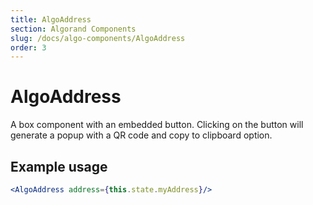 ```yaml
---
title: AlgoAddress
section: Algorand Components
slug: /docs/algo-components/AlgoAddress
order: 3
---
```


# AlgoAddress

A box component with an embedded button. Clicking on the button will generate a popup with a QR code and copy to clipboard option. 

## Example usage

```jsx
<AlgoAddress address={this.state.myAddress}/>
```